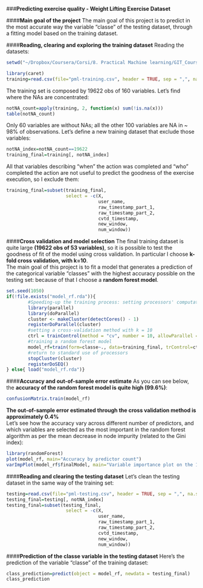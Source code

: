 ###**Predicting exercise quality - Weight Lifting Exercise Dataset**

####**Main goal of the project**
The main goal of this project is to predict in the most accurate way the variable "classe" of the testing dataset, through a fitting model based on the training dataset.  

####**Reading, clearing and exploring the training dataset**
Reading the datasets:  
```r
setwd("~/Dropbox/Coursera/Corsi/8. Practical Machine learning/GIT_Coursera_MachineLearning_PGA")
```
```r
library(caret)
training=read.csv(file="pml-training.csv", header = TRUE, sep = ",", na.strings = c("", "NA", "#DIV/0!"))
```
The training set is composed by 19622 obs of 160 variables. Let's find where the NAs are concentrated:
```r
notNA_count=apply(training, 2, function(x) sum(!is.na(x)))
table(notNA_count)
```
Only 60 variables are without NAs; all the other 100 variables are NA in ~ 98% of observations. Let's define a new training dataset that exclude those variables:  
```r
notNA_index=notNA_count==19622
training_final=training[, notNA_index]
```
All that variables describing "when" the action was completed and "who" completed the action are not useful to predict the goodness of the exercise execution, so I exclude them:  
```r
training_final=subset(training_final,
                      select = -c(X,
                                  user_name,
                                  raw_timestamp_part_1,
                                  raw_timestamp_part_2,
                                  cvtd_timestamp,
                                  new_window,
                                  num_window))
```

####**Cross validation and model selection**
The final training dataset is quite large **(19622 obs of 53 variables)**, so it is possible to test the goodness of fit of the model using cross validation. In particular I choose **k-fold cross validation, with k=10**.  
The main goal of this project is to fit a model that generates a prediction of the categorical variable "classes" with the highest accuracy possible on the testing set: because of that I choose a **random forest model**.
```r
set.seed(1050)
if(!file.exists("model_rf.rda")){
        #Speeding-up the training process: setting processors' computational power to be used in parallel
        library(parallel)
        library(doParallel)
        cluster <- makeCluster(detectCores() - 1)
        registerDoParallel(cluster)
        #setting a cross-validation method with k = 10
        ctrl = trainControl(method = "cv", number = 10, allowParallel = TRUE)
        #training a random forest model
        model_rf=train(form=classe~., data=training_final, trControl=ctrl)
        #return to standard use of processors
        stopCluster(cluster)
        registerDoSEQ()    
} else{ load("model_rf.rda")}
```

####**Accuracy and out-of-sample error estimate**
As you can see below, the **accuracy of the random forest model is quite high (99.6%)**:
```r
confusionMatrix.train(model_rf)
```
**The out-of-sample error estimated through the cross validation method is approximately 0.4%**  
Let's see how the accuracy vary across different number of predictors, and which variables are selected as the most important in the random forest algorithm as per the mean decrease in node impurity (related to the Gini index):  
```r
library(randomForest)
plot(model_rf, main="Accuracy by predictor count")
varImpPlot(model_rf$finalModel, main="Variable importance plot on the 10 most important variables", sort=TRUE, n.var=10)
```

####**Reading and clearing the testing dataset**
Let's clean the testing dataset in the same way of the training set:
```r
testing=read.csv(file="pml-testing.csv", header = TRUE, sep = ",", na.strings = c("", "NA", "#DIV/0!"))
testing_final=testing[, notNA_index]
testing_final=subset(testing_final,
                      select = -c(X,
                                  user_name,
                                  raw_timestamp_part_1,
                                  raw_timestamp_part_2,
                                  cvtd_timestamp,
                                  new_window,
                                  num_window))
```

####**Prediction of the classe variable in the testing dataset**
Here's the prediction of the variable "classe" of the training dataset:
```r
class_prediction=predict(object = model_rf, newdata = testing_final)
class_prediction
```

